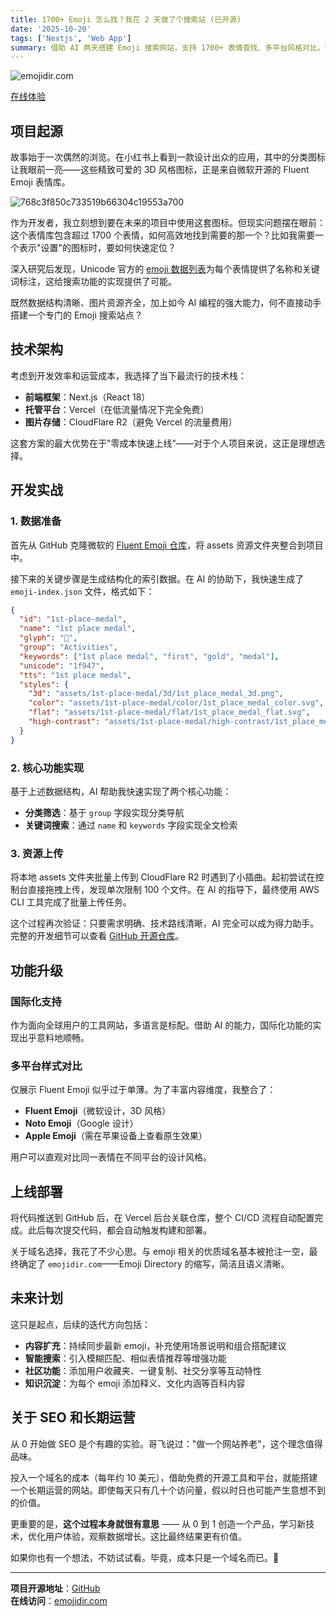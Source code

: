 ```yaml
---
title: 1700+ Emoji 怎么找？我花 2 天做了个搜索站 (已开源)
date: '2025-10-20'
tags: ['Nextjs', 'Web App']
summary: 借助 AI 两天搭建 Emoji 搜索网站，支持 1700+ 表情查找、多平台风格对比，分享 Next.js 零成本开发部署全流程
---
```


![emojidir.com](https://img-1254434880.cos.ap-shanghai.myqcloud.com/picgo/emojidir.com.png)

[在线体验](https://emojidir.com)

## 项目起源

故事始于一次偶然的浏览。在小红书上看到一款设计出众的应用，其中的分类图标让我眼前一亮——这些精致可爱的 3D 风格图标，正是来自微软开源的 Fluent Emoji 表情库。

![768c3f850c733519b66304c19553a700](https://img-1254434880.cos.ap-shanghai.myqcloud.com/picgo/768c3f850c733519b66304c19553a700.jpg)

作为开发者，我立刻想到要在未来的项目中使用这套图标。但现实问题摆在眼前：这个表情库包含超过 1700 个表情，如何高效地找到需要的那一个？比如我需要一个表示"设置"的图标时，要如何快速定位？

深入研究后发现，Unicode 官方的 [emoji 数据列表](https://unicode.org/emoji/charts/emoji-list.html)为每个表情提供了名称和关键词标注，这给搜索功能的实现提供了可能。

既然数据结构清晰、图片资源齐全，加上如今 AI 编程的强大能力，何不直接动手搭建一个专门的 Emoji 搜索站点？

## 技术架构

考虑到开发效率和运营成本，我选择了当下最流行的技术栈：

- **前端框架**：Next.js（React 18）
- **托管平台**：Vercel（在低流量情况下完全免费）
- **图片存储**：CloudFlare R2（避免 Vercel 的流量费用）

这套方案的最大优势在于"零成本快速上线"——对于个人项目来说，这正是理想选择。

## 开发实战

### 1. 数据准备

首先从 GitHub 克隆微软的 [Fluent Emoji 仓库](https://github.com/microsoft/fluentui-emoji)，将 assets 资源文件夹整合到项目中。

接下来的关键步骤是生成结构化的索引数据。在 AI 的协助下，我快速生成了 `emoji-index.json` 文件，格式如下：

```json
{
  "id": "1st-place-medal",
  "name": "1st place medal",
  "glyph": "🥇",
  "group": "Activities",
  "keywords": ["1st place medal", "first", "gold", "medal"],
  "unicode": "1f947",
  "tts": "1st place medal",
  "styles": {
    "3d": "assets/1st-place-medal/3d/1st_place_medal_3d.png",
    "color": "assets/1st-place-medal/color/1st_place_medal_color.svg",
    "flat": "assets/1st-place-medal/flat/1st_place_medal_flat.svg",
    "high-contrast": "assets/1st-place-medal/high-contrast/1st_place_medal_high_contrast.svg"
  }
}
```

### 2. 核心功能实现

基于上述数据结构，AI 帮助我快速实现了两个核心功能：

- **分类筛选**：基于 `group` 字段实现分类导航
- **关键词搜索**：通过 `name` 和 `keywords` 字段实现全文检索

### 3. 资源上传

将本地 assets 文件夹批量上传到 CloudFlare R2 时遇到了小插曲。起初尝试在控制台直接拖拽上传，发现单次限制 100 个文件。在 AI 的指导下，最终使用 AWS CLI 工具完成了批量上传任务。

这个过程再次验证：只要需求明确、技术路线清晰，AI 完全可以成为得力助手。完整的开发细节可以查看 [GitHub 开源仓库](https://github.com/jasper283/www.emojidir.com)。

## 功能升级

### 国际化支持

作为面向全球用户的工具网站，多语言是标配。借助 AI 的能力，国际化功能的实现出乎意料地顺畅。

### 多平台样式对比

仅展示 Fluent Emoji 似乎过于单薄。为了丰富内容维度，我整合了：

- **Fluent Emoji**（微软设计，3D 风格）
- **Noto Emoji**（Google 设计）
- **Apple Emoji**（需在苹果设备上查看原生效果）

用户可以直观对比同一表情在不同平台的设计风格。

## 上线部署

将代码推送到 GitHub 后，在 Vercel 后台关联仓库，整个 CI/CD 流程自动配置完成。此后每次提交代码，都会自动触发构建和部署。

关于域名选择，我花了不少心思。与 emoji 相关的优质域名基本被抢注一空，最终确定了 `emojidir.com`——Emoji Directory 的缩写，简洁且语义清晰。

## 未来计划

这只是起点，后续的迭代方向包括：

- **内容扩充**：持续同步最新 emoji，补充使用场景说明和组合搭配建议
- **智能搜索**：引入模糊匹配、相似表情推荐等增强功能
- **社区功能**：添加用户收藏夹、一键复制、社交分享等互动特性
- **知识沉淀**：为每个 emoji 添加释义、文化内涵等百科内容

## 关于 SEO 和长期运营

从 0 开始做 SEO 是个有趣的实验。哥飞说过："做一个网站养老"，这个理念值得品味。

投入一个域名的成本（每年约 10 美元），借助免费的开源工具和平台，就能搭建一个长期运营的网站。即使每天只有几十个访问量，假以时日也可能产生意想不到的价值。

更重要的是，**这个过程本身就很有意思** —— 从 0 到 1 创造一个产品，学习新技术，优化用户体验，观察数据增长。这比最终结果更有价值。

如果你也有一个想法，不妨试试看。毕竟，成本只是一个域名而已。🚀

---

**项目开源地址**：[GitHub](https://github.com/jasper283/www.emojidir.com)  
**在线访问**：[emojidir.com](https://emojidir.com)

